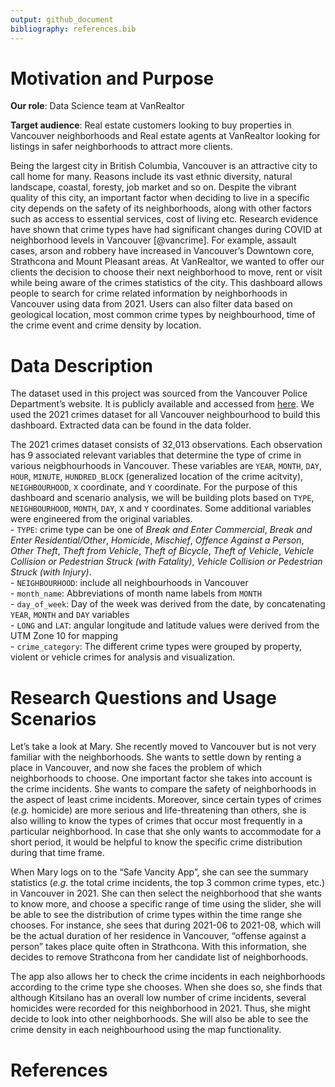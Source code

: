 ```yaml
---
output: github_document
bibliography: references.bib
---
```


# Motivation and Purpose

**Our role**: Data Science team at VanRealtor

**Target audience**: Real estate customers looking to buy properties in Vancouver neighborhoods and Real estate agents at VanRealtor looking for listings in safer neighborhoods to attract more clients.  

Being the largest city in British Columbia, Vancouver is an attractive city to call home for many. Reasons include its vast ethnic diversity, natural landscape, coastal, foresty, job market and so on. Despite the vibrant quality of this city, an important factor when deciding to live in a specific city depends on the safety of its neighborhoods, along with other factors such as access to essential services, cost of living etc. Research evidence have shown that crime types have had significant changes during COVID at neighborhood levels in Vancouver [@vancrime]. For example, assault cases, arson and robbery have increased in Vancouver's Downtown core, Strathcona and Mount Pleasant areas. At VanRealtor, we wanted to offer our clients the decision to choose their next neighborhood to move, rent or visit while being aware of the crimes statistics of the city. This dashboard allows people to search for crime related information by neighborhoods in Vancouver using data from 2021. Users can also filter data based on geological location, most common crime types by neighbourhood, time of the crime event and crime density by location.

# Data Description

The dataset used in this project was sourced from the Vancouver Police Department's website. It is publicly available and accessed from [here](https://geodash.vpd.ca/opendata/#). We used the 2021 crimes dataset for all Vancouver neighbourhood to build this dashboard. Extracted data can be found in the data folder. 

The 2021 crimes dataset consists of 32,013 observations. Each observation has 9 associated relevant variables that determine the type of crime in various neigbhourhoods in Vancouver. These variables are `YEAR`, `MONTH`, `DAY`, `HOUR`, `MINUTE`, `HUNDRED_BLOCK` (generalized location of the crime acitvity), `NEIGHBOURHOOD`, `X` coordinate, and `Y` coordinate. For the purpose of this dashboard and scenario analysis, we will be building plots based on `TYPE`, `NEIGHBOURHOOD`, `MONTH`, `DAY`, `X` and `Y` coordinates. Some additional variables were engineered from the original variables.   
- `TYPE`: crime type can be one of *Break and Enter Commercial*, *Break and Enter Residential/Other*,
*Homicide*, *Mischief*, *Offence Against a Person*, *Other Theft*, *Theft from Vehicle*, *Theft of Bicycle*, *Theft of Vehicle*, *Vehicle Collision or Pedestrian Struck (with Fatality)*, *Vehicle Collision or Pedestrian Struck (with Injury)*.  
- `NEIGHBOURHOOD`: include all neighbourhoods in Vancouver  
- `month_name`: Abbreviations of month name labels from `MONTH`   
- `day_of_week`: Day of the week was derived from the date, by concatenating `YEAR`, `MONTH` and `DAY` variables  
- `LONG` and `LAT`: angular longitude and latitude values were derived from the UTM Zone 10 for mapping  
- `crime_category`: The different crime types were grouped by property, violent or vehicle crimes for analysis and visualization.    
  

# Research Questions and Usage Scenarios

Let's take a look at Mary. She recently moved to Vancouver but is not very familiar with the neighborhoods. She wants to settle down by renting a place in Vancouver, and now she faces the problem of which neighborhoods to choose. One important factor she takes into account is the crime incidents. She wants to compare the safety of neighborhoods in the aspect of least crime incidents. Moreover, since certain types of crimes (*e.g.* homicide) are more serious and life-threatening than others, she is also willing to know the types of crimes that occur most frequently in a particular neighborhood. In case that she only wants to accommodate for a short period, it would be helpful to know the specific crime distribution during that time frame.

When Mary logs on to the "Safe Vancity App", she can see the summary statistics (*e.g.* the total crime incidents, the top 3 common crime types, etc.) in Vancouver in 2021. She can then select the neighborhood that she wants to know more, and choose a specific range of time using the slider, she will be able to see the distribution of crime types within the time range she chooses. For instance, she sees that during 2021-06 to 2021-08, which will be the actual duration of her residence in Vancouver, "offense against a person" takes place quite often in Strathcona. With this information, she decides to remove Strathcona from her candidate list of neighborhoods.

The app also allows her to check the crime incidents in each neighborhoods according to the crime type she chooses. When she does so, she finds that although Kitsilano has an overall low number of crime incidents, several homicides were recorded for this neighborhood in 2021. Thus, she might decide to look into other neighborhoods. She will also be able to see the crime density in each neighbourhood using the map functionality.

# References